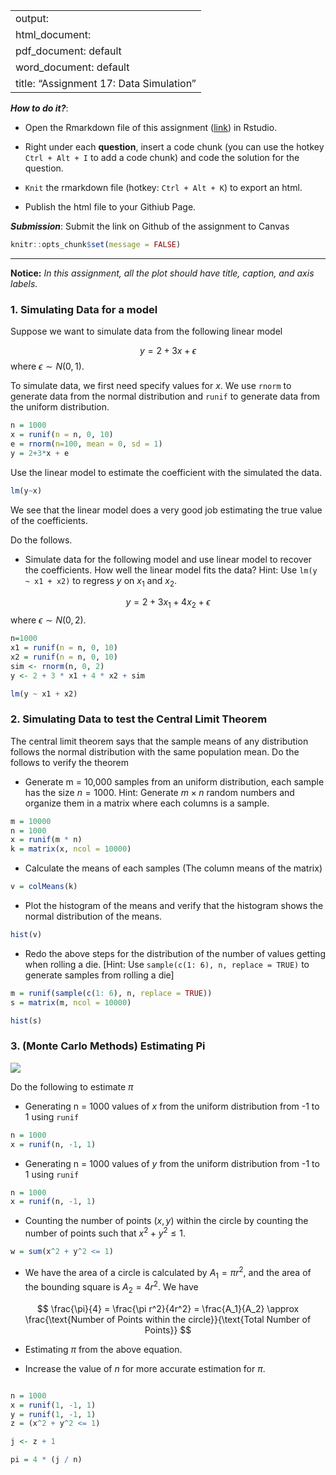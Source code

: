 
---
output: 
  html_document:
  pdf_document: default
  word_document: default
title: "Assignment 17: Data Simulation"
---

***How to do it?***: 

- Open the Rmarkdown file of this assignment ([link](assignment17.Rmd)) in Rstudio. 

- Right under each **question**, insert  a code chunk (you can use the hotkey `Ctrl + Alt + I` to add a code chunk) and code the solution for the question. 

- `Knit` the rmarkdown file (hotkey: `Ctrl + Alt + K`) to export an html.  

-  Publish the html file to your Githiub Page. 

***Submission***: Submit the link on Github of the assignment to Canvas

```r
knitr::opts_chunk$set(message = FALSE)
```


-------

**Notice:** *In this assignment, all the plot should have title, caption, and axis labels. *

### 1. Simulating Data for a model

Suppose we want to simulate data from the following linear model

$$
y = 2 + 3 x + \epsilon
$$
where $\epsilon \sim N(0, 1)$. 

To simulate data, we first need specify values for $x$.  We use `rnorm` to generate data from the normal distribution and `runif` to generate data from the uniform distribution.

```r
n = 1000
x = runif(n = n, 0, 10)
e = rnorm(n=100, mean = 0, sd = 1)
y = 2+3*x + e
```
Use the linear model to estimate the coefficient with the simulated the data. 

```r
lm(y~x)
```

We see that the linear model does a very good job estimating the true value of the coefficients.

Do the follows.

- Simulate data for the following model and use linear model to recover the coefficients. How well the linear model fits the data? Hint: Use `lm(y ~ x1 + x2)` to regress $y$ on $x_1$ and $x_2$.

$$
y = 2 + 3 x_1 + 4x_2 + \epsilon
$$
where $\epsilon \sim N(0, 2)$. 
```r
n=1000
x1 = runif(n = n, 0, 10)
x2 = runif(n = n, 0, 10)
sim <- rnorm(n, 0, 2)
y <- 2 + 3 * x1 + 4 * x2 + sim

lm(y ~ x1 + x2)
```

### 2. Simulating Data to test the Central Limit Theorem

The central limit theorem says that the sample means of any distribution follows the normal distribution with the same population mean. Do the follows to verify the theorem

- Generate m = 10,000 samples from an uniform distribution, each sample has the size $n = 1000$. Hint: Generate $m \times n$ random numbers and organize them in a matrix where each columns is a sample.  
```r
m = 10000
n = 1000
x = runif(m * n)
k = matrix(x, ncol = 10000)
```


- Calculate the means of each samples (The column means of the matrix)
```r
v = colMeans(k)
```


- Plot the histogram of the means and verify that the histogram shows the normal distribution of the means. 
```r
hist(v)
```

- Redo the above steps for the distribution of the number of values getting when rolling a die. [Hint: Use `sample(c(1: 6), n, replace = TRUE)` to generate samples from rolling a die]
```r
m = runif(sample(c(1: 6), n, replace = TRUE))
s = matrix(m, ncol = 10000)
```

```r
hist(s)
```


### 3. (Monte Carlo Methods) Estimating Pi

![](sim.png)

Do the following to estimate $\pi$

- Generating n = 1000 values of $x$ from the uniform distribution from -1 to 1 using `runif`
```r
n = 1000
x = runif(n, -1, 1)
```


- Generating n = 1000 values of $y$ from the uniform distribution from -1 to 1 using `runif`
```r
n = 1000
x = runif(n, -1, 1)
```


- Counting the number of points $(x,y)$ within the circle by counting the number of points such that $x^2 + y^2 \leq 1$. 
```r
w = sum(x^2 + y^2 <= 1)
```


- We have the area of a circle is calculated by $A_1 = \pi r^2$, and the area of the bounding square is $A_2 = 4r^2$. We have

$$
\frac{\pi}{4} = \frac{\pi r^2}{4r^2} = \frac{A_1}{A_2}  \approx \frac{\text{Number of Points within the circle}}{\text{Total Number of Points}}
$$



- Estimating $\pi$ from the above equation.

- Increase the value of $n$ for more accurate estimation for $\pi$.
```r

```
```r
n = 1000
x = runif(1, -1, 1)
y = runif(1, -1, 1) 
z = (x^2 + y^2 <= 1)

j <- z + 1

pi = 4 * (j / n)
```


